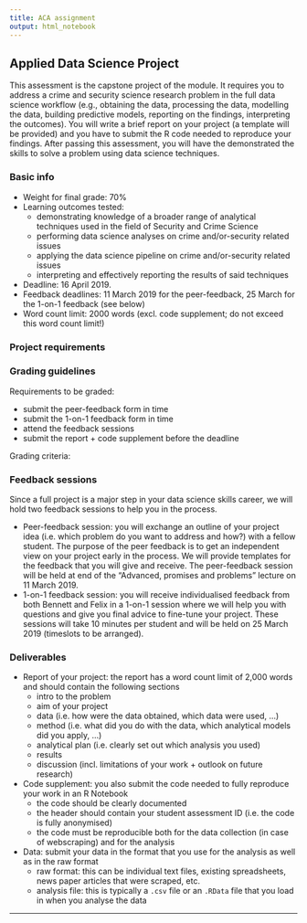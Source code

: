 ```yaml
---
title: ACA assignment
output: html_notebook
---
```


## Applied Data Science Project

This assessment is the capstone project of the module. It requires you to address a crime and security science research problem in the full data science workflow (e.g., obtaining the data, processing the data, modelling the data, building predictive models, reporting on the findings, interpreting the outcomes). You will write a brief report on your project (a template will be provided) and you have to submit the R code needed to reproduce your findings. After passing this assessment, you will have the demonstrated the skills to solve a problem using data science techniques.

### Basic info

- Weight for final grade: 70%
- Learning outcomes tested:
    - demonstrating knowledge of a broader range of analytical techniques used in the field of Security and Crime Science
    - performing data science analyses on crime and/or-security related issues
    - applying the data science pipeline on crime and/or-security related issues
    - interpreting and effectively reporting the results of said techniques
- Deadline: 16 April 2019.
- Feedback deadlines: 11 March 2019 for the peer-feedback, 25 March for the 1-on-1 feedback (see below)
- Word count limit: 2000 words (excl. code supplement; do not exceed this word count limit!)

### Project requirements



### Grading guidelines

Requirements to be graded:

- submit the peer-feedback form in time
- submit the 1-on-1 feedback form in time
- attend the feedback sessions
- submit the report + code supplement before the deadline

Grading criteria:



### Feedback sessions

Since a full project is a major step in your data science skills career, we will hold two feedback sessions to help you in the process.

- Peer-feedback session: you will exchange an outline of your project idea (i.e. which problem do you want to address and how?) with a fellow student. The purpose of the peer feedback is to get an independent view on your project early in the process. We will provide templates for the feedback that you will give and receive. The peer-feedback session will be held at end of the “Advanced, promises and problems” lecture on 11 March 2019.
- 1-on-1 feedback session: you will receive individualised feedback from both Bennett and Felix in a 1-on-1 session where we will help you with questions and give you final advice to fine-tune your project. These sessions will take 10 minutes per student and will be held on 25 March 2019 (timeslots to be arranged).


### Deliverables

- Report of your project: the report has a word count limit of 2,000 words and should contain the following sections
    - intro to the problem
    - aim of your project
    - data (i.e. how were the data obtained, which data were used, ...)
    - method (i.e. what did you do with the data, which analytical models did you apply, ...)
    - analytical plan (i.e. clearly set out which analysis you used)
    - results
    - discussion (incl. limitations of your work + outlook on future research)
- Code supplement: you also submit the code needed to fully reproduce your work in an R Notebook
    - the code should be clearly documented
    - the header should contain your student assessment ID (i.e. the code is fully anonymised)
    - the code must be reproducible both for the data collection (in case of webscraping) and for the analysis
- Data: submit your data in the format that you use for the analysis as well as in the raw format
    - raw format: this can be individual text files, existing spreadsheets, news paper articles that were scraped, etc.
    - analysis file: this is typically a `.csv` file or an `.RData` file that you load in when you analyse the data
    

---